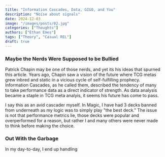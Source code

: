 ```yaml
---
title: "Information Cascades, Data, GIGO, and You"
description: "Noise about signals"
date: 2024-12-03
image: "/images/posts/02.jpg"
categories: ["Thoughts"]
authors: ["Ethan Emes"]
tags: ["Theory", "Casual REL"]
draft: true
---
```


### Maybe the Nerds Were Supposed to be Bullied

Patrick Chapin may be one of those nerds, and yet its his ideas that spurned this article. Years ago, Chapin saw a vision of the future where TCG metas grew inbred and static in a vicious cycle of self-fulfilling prophecy. Information Cascades, as he called them, described the tendency of many to take performance data as a direct indicator of strength. As data analysis became a staple in TCG meta analyis, it seems his future has come to pass. 

I say this as an avid cascader myself. In Magic, I have had 3 decks banned from underneath as my logic was to simply play "the best deck." The issue is not that performance metrics lie, those decks were popular and overperformed for a reason, but rather I and many others were never made to think before making the choice.  

### Out With the Garbage

In my day-to-day, I end up handling
